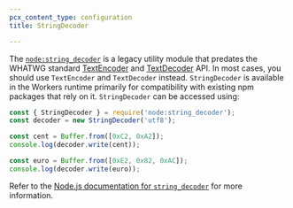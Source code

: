 ```yaml
---
pcx_content_type: configuration
title: StringDecoder

---
```



<Render file="nodejs-compat-howto" />

The [`node:string_decoder`](https://nodejs.org/api/string_decoder.html) is a legacy utility module that predates the WHATWG standard [TextEncoder](/workers/runtime-apis/encoding/#textencoder) and [TextDecoder](/workers/runtime-apis/encoding/#textdecoder) API. In most cases, you should use `TextEncoder` and `TextDecoder` instead. `StringDecoder` is available in the Workers runtime primarily for compatibility with existing npm packages that rely on it. `StringDecoder` can be accessed using:

```js
const { StringDecoder } = require('node:string_decoder'); 
const decoder = new StringDecoder('utf8');

const cent = Buffer.from([0xC2, 0xA2]);
console.log(decoder.write(cent));

const euro = Buffer.from([0xE2, 0x82, 0xAC]);
console.log(decoder.write(euro));
```

Refer to the [Node.js documentation for `string_decoder`](https://nodejs.org/dist/latest-v20.x/docs/api/string_decoder.html) for more information.
